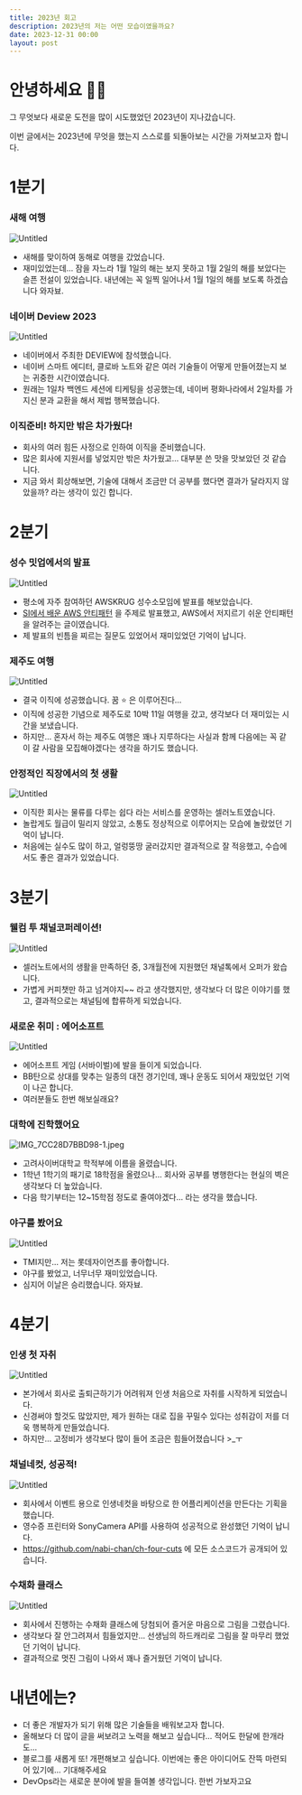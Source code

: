 ```yaml
---
title: 2023년 회고
description: 2023년의 저는 어떤 모습이였을까요?
date: 2023-12-31 00:00
layout: post
---
```


# 안녕하세요 🙇‍♀️

그 무엇보다 새로운 도전을 많이 시도했었던 2023년이 지나갔습니다.

이번 글에서는 2023년에 무엇을 했는지 스스로를 되돌아보는 시간을 가져보고자 합니다.

# 1분기

### 새해 여행

![Untitled](./Untitled.jpeg)

- 새해를 맞이하여 동해로 여행을 갔었습니다.
- 재미있었는데… 잠을 자느라 1월 1일의 해는 보지 못하고 1월 2일의 해를 보았다는 슬픈 전설이 있었습니다. 내년에는 꼭 일찍 일어나서 1월 1일의 해를 보도록 하겠습니다 와자뵤.

### 네이버 Deview 2023

![Untitled](./Untitled1.jpeg)

- 네이버에서 주최한 DEVIEW에 참석했습니다.
- 네이버 스마트 에디터, 클로바 노트와 같은 여러 기술들이 어떻게 만들어졌는지 보는 귀중한 시간이였습니다.
- 원래는 1일차 백엔드 세션에 티케팅을 성공했는데, 네이버 평화나라에서 2일차를 가지신 분과 교환을 해서 제법 행복했습니다.

### 이직준비! 하지만 밖은 차가웠다!

- 회사의 여러 힘든 사정으로 인하여 이직을 준비했습니다.
- 많은 회사에 지원서를 넣었지만 밖은 차가웠고… 대부분 쓴 맛을 맛보았던 것 같습니다.
- 지금 와서 회상해보면, 기술에 대해서 조금만 더 공부를 했다면 결과가 달라지지 않았을까? 라는 생각이 있긴 합니다.

# 2분기

### 성수 밋업에서의 발표

![Untitled](./Untitled2.jpeg)

- 평소에 자주 참여하던 AWSKRUG 성수소모임에 발표를 해보았습니다.
- [SI에서 배운 AWS 안티패턴](https://www.notion.so/SI-AWS-7c4a71a6f0454643aac2c7d07177c0d2?pvs=21) 을 주제로 발표했고, AWS에서 저지르기 쉬운 안티패턴을 알려주는 글이였습니다.
- 제 발표의 빈틈을 찌르는 질문도 있었어서 재미있었던 기억이 납니다.

### 제주도 여행

![Untitled](./Untitled1.png)

- 결국 이직에 성공했습니다. 꿈 ⭐ 은 이루어진다…
- 이직에 성공한 기념으로 제주도로 10박 11일 여행을 갔고, 생각보다 더 재미있는 시간을 보냈습니다.
- 하지만… 혼자서 하는 제주도 여행은 꽤나 지루하다는 사실과 함께 다음에는 꼭 같이 갈 사람을 모집해야겠다는 생각을 하기도 했습니다.

### 안정적인 직장에서의 첫 생활

![Untitled](./Untitled3.jpeg)

- 이직한 회사는 물류를 다루는 쉽다 라는 서비스를 운영하는 셀러노트였습니다.
- 놀랍게도 월급이 밀리지 않았고, 소통도 정상적으로 이루어지는 모습에 놀랐었던 기억이 납니다.
- 처음에는 실수도 많이 하고, 얼렁뚱땅 굴러갔지만 결과적으로 잘 적응했고, 수습에서도 좋은 결과가 있었습니다.

# 3분기

### 웰컴 투 채널코퍼레이션!

![Untitled](./Untitled4.jpeg)

- 셀러노트에서의 생활을 만족하던 중, 3개월전에 지원했던 채널톡에서 오퍼가 왔습니다.
- 가볍게 커피챗만 하고 넘겨야지~~ 라고 생각했지만, 생각보다 더 많은 이야기를 했고, 결과적으로는 채널팀에 합류하게 되었습니다.

### 새로운 취미 : 에어소프트

![Untitled](./Untitled5.jpeg)

- 에어소프트 게임 (서바이벌)에 발을 들이게 되었습니다.
- BB탄으로 상대를 맞추는 일종의 대전 경기인데, 꽤나 운동도 되어서 재밌었던 기억이 나곤 합니다.
- 여러분들도 한번 해보실래요?

### 대학에 진학했어요

![IMG_7CC28D7BBD98-1.jpeg](./IMG_7CC28D7BBD98-1.jpeg)

- 고려사이버대학교 학적부에 이름을 올렸습니다.
- 1학년 1학기의 패기로 18학점을 올렸으나… 회사와 공부를 병행한다는 현실의 벽은 생각보다 더 높았습니다.
- 다음 학기부터는 12~15학점 정도로 줄여야겠다… 라는 생각을 했습니다.

### 야구를 봤어요

![Untitled](./Untitled6.jpeg)

- TMI지만… 저는 롯데자이언츠를 좋아합니다.
- 야구를 봤었고, 너무너무 재미있었습니다.
- 심지어 이날은 승리했습니다. 와자뵤.

# 4분기

### 인생 첫 자취

![Untitled](./Untitled.png)

- 본가에서 회사로 출퇴근하기가 어려워져 인생 처음으로 자취를 시작하게 되었습니다.
- 신경써야 할것도 많았지만, 제가 원하는 대로 집을 꾸밀수 있다는 성취감이 저를 더욱 행복하게 만들었습니다.
- 하지만… 고정비가 생각보다 많이 들어 조금은 힘들어졌습니다 >\_ㅜ

### 채널네컷, 성공적!

![Untitled](./Untitled7.jpeg)

- 회사에서 이벤트 용으로 인생네컷을 바탕으로 한 어플리케이션을 만든다는 기획을 했습니다.
- 영수증 프린터와 SonyCamera API를 사용하여 성공적으로 완성했던 기억이 납니다.
- https://github.com/nabi-chan/ch-four-cuts 에 모든 소스코드가 공개되어 있습니다.

### 수채화 클래스

![Untitled](./Untitled8.jpeg)

- 회사에서 진행하는 수채화 클래스에 당첨되어 즐거운 마음으로 그림을 그렸습니다.
- 생각보다 잘 안그려져서 힘들었지만… 선생님의 하드캐리로 그림을 잘 마무리 했었던 기억이 납니다.
- 결과적으로 멋진 그림이 나와서 꽤나 즐거웠던 기억이 납니다.

# 내년에는?

- 더 좋은 개발자가 되기 위해 많은 기술들을 배워보고자 합니다.
- 올해보다 더 많이 글을 써보려고 노력을 해보고 싶습니다… 적어도 한달에 한개라도…
- 블로그를 새롭게 또! 개편해보고 싶습니다. 이번에는 좋은 아이디어도 잔뜩 마련되어 있기에… 기대해주세요
- DevOps라는 새로운 분야에 발을 들여볼 생각입니다. 한번 가보자고요
